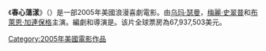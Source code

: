 {{noteTA
|G1=Show
|G2=Movie
}}

{{Infobox film
| name        = 春心蕩漾
| original_name  = {{lang|en|''Prime''}}
| image       = <!-- 檔案不存在 Primemovie.jpg ，可從英文維基百科取得 -->
| caption     = 
| director    = {{le|本·扬格|Ben Younger}}
| writer      = 本·扬格
| starring    = [[乌玛·瑟曼|乌玛·瑟曼]]<br />[[梅麗·史翠普|梅麗·史翠普]]<br />[[布萊恩·加連保格|布萊恩·加連保格]]
| producer    = Jennifer Todd, <br />Suzanne Todd
| music       = [[Ryan_Shore|Ryan Shore]] 
| distributor = [[環球影業|環球影業]] 
| budget      = 
| released    = {{Start date|2005|9|21}} {{small|(圣迭戈)}} <br />{{Start date|2005|10|28}}
| runtime     = 105分
| language    = 英文
| country     = 美國
| hk_name     = 隔著阿媽說愛你
}}
《'''春心蕩漾'''》（{{lang-en|''Prime''}}）是一部2005年美國浪漫喜劇電影。由[[乌玛·瑟曼|乌玛·瑟曼]]，[[梅麗·史翠普|梅麗·史翠普]]和[[布萊恩·加連保格|布萊恩·加連保格]]主演。編劇和導演是{{le|本·扬格|Ben Younger}}。该片全球票房為67,937,503美元。

{{film-stub}}

[[Category:2005年美國電影作品|Category:2005年美國電影作品]]
